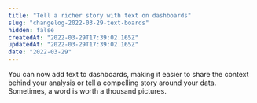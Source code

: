 ```yaml
---
title: "Tell a richer story with text on dashboards"
slug: "changelog-2022-03-29-text-boards"
hidden: false
createdAt: "2022-03-29T17:39:02.165Z"
updatedAt: "2022-03-29T17:39:02.165Z"
date: "2022-03-29"
---
```


You can now add text to dashboards, making it easier to share the context behind your analysis or tell a compelling story around your data. Sometimes, a word is worth a thousand pictures.
